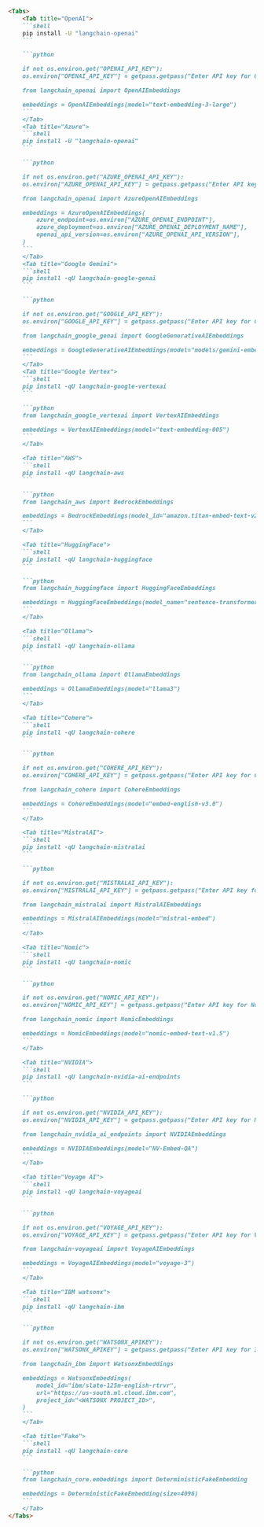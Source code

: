 ```markdown
<Tabs>
    <Tab title="OpenAI">
    ```shell
    pip install -U "langchain-openai"
    ```

    ```python

    if not os.environ.get("OPENAI_API_KEY"):
    os.environ["OPENAI_API_KEY"] = getpass.getpass("Enter API key for OpenAI: ")

    from langchain_openai import OpenAIEmbeddings

    embeddings = OpenAIEmbeddings(model="text-embedding-3-large")
    ```
    </Tab>
    <Tab title="Azure">
    ```shell
    pip install -U "langchain-openai"
    ```

    ```python

    if not os.environ.get("AZURE_OPENAI_API_KEY"):
    os.environ["AZURE_OPENAI_API_KEY"] = getpass.getpass("Enter API key for Azure: ")

    from langchain_openai import AzureOpenAIEmbeddings

    embeddings = AzureOpenAIEmbeddings(
        azure_endpoint=os.environ["AZURE_OPENAI_ENDPOINT"],
        azure_deployment=os.environ["AZURE_OPENAI_DEPLOYMENT_NAME"],
        openai_api_version=os.environ["AZURE_OPENAI_API_VERSION"],
    )
    ```
    </Tab>
    <Tab title="Google Gemini">
    ```shell
    pip install -qU langchain-google-genai
    ```

    ```python

    if not os.environ.get("GOOGLE_API_KEY"):
    os.environ["GOOGLE_API_KEY"] = getpass.getpass("Enter API key for Google Gemini: ")

    from langchain_google_genai import GoogleGenerativeAIEmbeddings

    embeddings = GoogleGenerativeAIEmbeddings(model="models/gemini-embedding-001")
    ```
    </Tab>
    <Tab title="Google Vertex">
    ```shell
    pip install -qU langchain-google-vertexai
    ```

    ```python
    from langchain_google_vertexai import VertexAIEmbeddings

    embeddings = VertexAIEmbeddings(model="text-embedding-005")
    ```
    </Tab>

    <Tab title="AWS">
    ```shell
    pip install -qU langchain-aws
    ```

    ```python
    from langchain_aws import BedrockEmbeddings

    embeddings = BedrockEmbeddings(model_id="amazon.titan-embed-text-v2:0")
    ```
    </Tab>

    <Tab title="HuggingFace">
    ```shell
    pip install -qU langchain-huggingface
    ```

    ```python
    from langchain_huggingface import HuggingFaceEmbeddings

    embeddings = HuggingFaceEmbeddings(model_name="sentence-transformers/all-mpnet-base-v2")
    ```
    </Tab>

    <Tab title="Ollama">
    ```shell
    pip install -qU langchain-ollama
    ```

    ```python
    from langchain_ollama import OllamaEmbeddings

    embeddings = OllamaEmbeddings(model="llama3")
    ```
    </Tab>

    <Tab title="Cohere">
    ```shell
    pip install -qU langchain-cohere
    ```

    ```python

    if not os.environ.get("COHERE_API_KEY"):
    os.environ["COHERE_API_KEY"] = getpass.getpass("Enter API key for Cohere: ")

    from langchain_cohere import CohereEmbeddings

    embeddings = CohereEmbeddings(model="embed-english-v3.0")
    ```
    </Tab>

    <Tab title="MistralAI">
    ```shell
    pip install -qU langchain-mistralai
    ```

    ```python

    if not os.environ.get("MISTRALAI_API_KEY"):
    os.environ["MISTRALAI_API_KEY"] = getpass.getpass("Enter API key for MistralAI: ")

    from langchain_mistralai import MistralAIEmbeddings

    embeddings = MistralAIEmbeddings(model="mistral-embed")
    ```
    </Tab>

    <Tab title="Nomic">
    ```shell
    pip install -qU langchain-nomic
    ```

    ```python

    if not os.environ.get("NOMIC_API_KEY"):
    os.environ["NOMIC_API_KEY"] = getpass.getpass("Enter API key for Nomic: ")

    from langchain_nomic import NomicEmbeddings

    embeddings = NomicEmbeddings(model="nomic-embed-text-v1.5")
    ```
    </Tab>

    <Tab title="NVIDIA">
    ```shell
    pip install -qU langchain-nvidia-ai-endpoints
    ```

    ```python

    if not os.environ.get("NVIDIA_API_KEY"):
    os.environ["NVIDIA_API_KEY"] = getpass.getpass("Enter API key for NVIDIA: ")

    from langchain_nvidia_ai_endpoints import NVIDIAEmbeddings

    embeddings = NVIDIAEmbeddings(model="NV-Embed-QA")
    ```
    </Tab>

    <Tab title="Voyage AI">
    ```shell
    pip install -qU langchain-voyageai
    ```

    ```python

    if not os.environ.get("VOYAGE_API_KEY"):
    os.environ["VOYAGE_API_KEY"] = getpass.getpass("Enter API key for Voyage AI: ")

    from langchain-voyageai import VoyageAIEmbeddings

    embeddings = VoyageAIEmbeddings(model="voyage-3")
    ```
    </Tab>

    <Tab title="IBM watsonx">
    ```shell
    pip install -qU langchain-ibm
    ```

    ```python

    if not os.environ.get("WATSONX_APIKEY"):
    os.environ["WATSONX_APIKEY"] = getpass.getpass("Enter API key for IBM watsonx: ")

    from langchain_ibm import WatsonxEmbeddings

    embeddings = WatsonxEmbeddings(
        model_id="ibm/slate-125m-english-rtrvr",
        url="https://us-south.ml.cloud.ibm.com",
        project_id="<WATSONX PROJECT_ID>",
    )
    ```
    </Tab>

    <Tab title="Fake">
    ```shell
    pip install -qU langchain-core
    ```

    ```python
    from langchain_core.embeddings import DeterministicFakeEmbedding

    embeddings = DeterministicFakeEmbedding(size=4096)
    ```
    </Tab>
</Tabs>
```